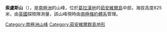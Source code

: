 {{coord|63|16|S|56|4|W|display=title}}

'''索盧斯山'''（{{lang-en|Mount Tholus}}），是[[南極洲|南極洲]]的山峰，位於[[葛拉漢地|葛拉漢地]]的[[茹安維爾島|茹安維爾島]]中部，海拔高度825米，由[[英國|英國]]探險隊測量，該山峰現時由[[南極條約體系|南極條約體系]]管理。

{{DEFAULTSORT:Mount Tholus}}
[[Category:南極洲山峰|Category:南極洲山峰]]
[[Category:茹安維爾群島地形|Category:茹安維爾群島地形]]

{{JoinvilleIsland-geo-stub}}